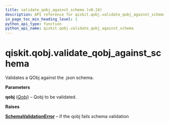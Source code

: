 ```yaml
---
title: validate_qobj_against_schema (v0.24)
description: API reference for qiskit.qobj.validate_qobj_against_schema in qiskit v0.24
in_page_toc_min_heading_level: 1
python_api_type: function
python_api_name: qiskit.qobj.validate_qobj_against_schema
---
```


<span id="qiskit-qobj-validate-qobj-against-schema" />

# qiskit.qobj.validate\_qobj\_against\_schema

<Function id="qiskit.qobj.validate_qobj_against_schema" isDedicatedPage={true} github="https://github.com/qiskit/qiskit/tree/stable/0.16/qiskit/qobj/utils.py" signature="validate_qobj_against_schema(qobj)">
  Validates a QObj against the .json schema.

  **Parameters**

  **qobj** ([*Qobj*](qiskit.qobj.Qobj "qiskit.qobj.Qobj")) – Qobj to be validated.

  **Raises**

  [**SchemaValidationError**](qiskit.validation.jsonschema.SchemaValidationError "qiskit.validation.jsonschema.SchemaValidationError") – if the qobj fails schema validation
</Function>

